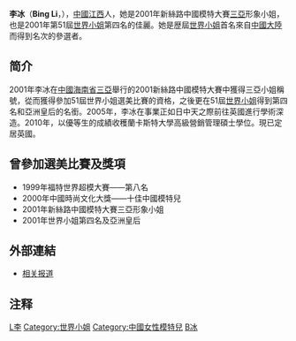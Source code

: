 {{藝人
| 姓名     = 李冰
| 類型     = 模特兒
| 圖片     = 
| 圖片尺寸 = 
| 圖片簡介 = 
| 英文名   = 
| 綽號     = 
| 國籍     = {{PRC}}
| 民族     = 漢族
| 籍貫     = [[江西|江西]]
| 出生日期 = {{birth_date_and _age|1983|7|19}}<ref>{{Cite web |url=http://yule.sohu.com/20041201/n223264028.shtml |title=存档副本 |access-date=2010-01-29 |archive-date=2016-03-04 |archive-url=https://web.archive.org/web/20160304202952/http://yule.sohu.com/20041201/n223264028.shtml }}</ref>
| 出生地點 = {{PRC}}[[江西省|江西省]][[南昌市|南昌市]]<ref>{{Cite web |url=http://news.sina.com.cn/s/2002-10-14/1838767116.html |title=存档副本 |access-date=2010-01-29 |archive-date=2019-06-08 |archive-url=https://web.archive.org/web/20190608204346/http://news.sina.com.cn/s/2002-10-14/1838767116.html }}</ref>
| 生肖     = 
| 星座     = 
| 逝世日期 = 
| 逝世地點 = 
| 職業     = [[模特兒|模特兒]]
| 語言     = [[普通話|普通話]]、[[英語|英語]]
| 三圍     = 
| 血型     = 
| 身高     = 
| 體重     = 
| 教育程度 = 
| 宗教信仰 = 
| 配偶     = 
| 音樂類型 = 
| 出身地   = 
| 代表作   = 
| 活躍年代 = 2001年至今
| 唱片公司 = 
| 經紀公司 = 
| 網站     = 
| 獎項     = 
| IMDb    = 
| 音樂專輯 = 
| 電影     = 
| 電視節目 = 
}}
'''李冰'''（'''Bing Li'''，{{bd|1983年|7月19日|catIdx=Li,李}}），[[中华人民共和国|中國]][[江西|江西]]人，她是2001年新絲路中國模特大賽[[三亞|三亞]]形象小姐，也是2001年第51屆[[世界小姐|世界小姐]]第四名的佳麗。她是歴屆[[世界小姐|世界小姐]]首名來自[[中國大陸|中國大陸]]而得到名次的參選者。

== 简介 ==
2001年李冰在[[中國|中國]][[海南省|海南省]][[三亞|三亞]]舉行的2001新絲路中國模特大賽中獲得三亞小姐稱號，從而獲得參加51屆世界小姐選美比賽的資格，之後更在51屆[[世界小姐|世界小姐]]得到第四名和亞洲皇后的名銜。2005年，李冰在事業正如日中天之際前往英國進行學術深造。2010年，以優等生的成績收穫蘭卡斯特大學高級營銷管理碩士學位。現已定居英國。

==曾參加選美比賽及獎項==
*1999年福特世界超模大賽——第八名
*2000年中國時尚文化大獎——十佳中國模特兒
*2001年新絲路中國模特大賽三亞形象小姐 
*2001年世界小姐第四名及亞洲皇后

==外部連結==
*[http://www.china.com.cn/chinese/2001/Nov/76769.htm 相关报道] {{Wayback|url=http://www.china.com.cn/chinese/2001/Nov/76769.htm |date=20050407082806 }}

== 注释 ==
<references/>

{{歷屆世界小姐最高名次華人參赛者}}

[[Category:南昌人|L李]]
[[Category:世界小姐|Category:世界小姐]]
[[Category:中國女性模特兒|Category:中國女性模特兒]]
[[Category:李姓|B冰]]